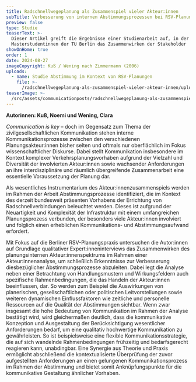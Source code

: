 ```yaml
---
title: Radschnellwegeplanung als Zusammenspiel vieler Akteur:innen
subTitle: Verbesserung von internen Abstimmungsprozessen bei RSV-Planungen
preview: false
type: Studie
teaserText: >-
  Dieser Artikel greift die Ergebnisse einer Studienarbeit auf, in der zwei
  Masterstudentinnen der TU Berlin das Zusammenwirken der Stakeholder
showOnHome: true
order: 1
date: 2024-08-27
imageCopyright: Kuß / Wening nach Zimmermann (2006)
uploads:
  - name: Studie Abstimmung im Kontext von RSV-Planungen
    file: >-
      /radschnellwegeplanung-als-zusammenspiel-vieler-akteur-innen/uploads/0/file.pdf
teaserImage: >-
  /src/assets/communicationposts/radschnellwegeplanung-als-zusammenspiel-vieler-akteur-innen/teaserImage.png
---
```

**Autorinnen: Kuß, Noemi und Wening, Clara**

*Communication is key* – doch im Gegensatz zum Thema der zivilgesellschaftlichen Kommunikation stehen interne Kommunikationsprozesse zwischen den verschiedenen Planungsakteur:innen bisher selten und oftmals nur oberflächlich im Fokus wissenschaftlicher Diskurse. Dabei stellt Kommunikation insbesondere im Kontext komplexer Verkehrsplanungsvorhaben aufgrund der Vielzahl und Diversität der involvierten Akteur:innen sowie wachsender Anforderungen an ihre interdisziplinäre und räumlich übergreifende Zusammenarbeit eine essentielle Voraussetzung der Planung dar.

Als wesentliches Instrumentarium des Akteur:innenzusammenspiels werden im Rahmen der Arbeit Abstimmungsprozesse identifiziert, die im Kontext des derzeit bundesweit präsenten Vorhabens der Errichtung von Radschnellverbindungen beleuchtet werden. Dieses ist aufgrund der Neuartigkeit und Komplexität der Infrastruktur mit einem umfangreichen Planungsprozess verbunden, der besonders viele Akteur:innen involviert und folglich einen erheblichen Kommunikations- und Abstimmungsaufwand erfordert.

Mit Fokus auf die Berliner RSV-Planungspraxis untersuchen die Autor:innen auf Grundlage qualitativer Expert:inneninterviews das Zusammenwirken des planungsinternen Akteur:innenspektrums im Rahmen einer Akteur:innenanalyse, um schließlich Erkenntnisse zur Verbesserung diesbezüglicher Abstimmungsprozesse abzuleiten. Dabei legt die Analyse neben einer Betrachtung von Handlungsmustern und Wirkungsfeldern auch spezifische Rahmenbedingungen, die das Handeln der Akteur:innen beeinflussen, dar. So werden zum Beispiel die Auswirkungen von planerischen, gesellschaftlichen oder politischen Leitvorstellungen sowie weiteren dynamischen Einflussfaktoren wie zeitliche und personelle Ressourcen auf die Qualität der Abstimmungen sichtbar. Wenn zwar insgesamt die hohe Bedeutung von Kommunikation im Rahmen der Analyse bestätigt wird, wird gleichermaßen deutlich, dass die kommunikative Konzeption und Ausgestaltung der Berücksichtigung wesentlicher Anforderungen bedarf, um eine qualitativ hochwertige Kommunikation zu gewährleisten. So ist beispielsweise eine flexible Kommunikationsstrategie, die auf sich wandelnde Rahmenbedingungen frühzeitig und bedarfsgerecht reagieren kann, unabdingbar. Eine Synergie aus Theorie und Praxis ermöglicht abschließend die kontextualisierte Überprüfung der zuvor aufgestellten Anforderungen an einen gelungenen Kommunikationsprozess im Rahmen der Abstimmung und bietet somit Anknüpfungspunkte für die kommunikative Gestaltung ähnlicher Vorhaben.
